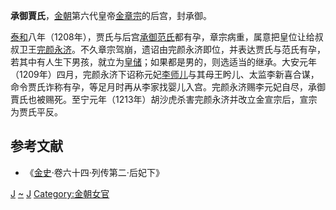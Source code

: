 '''承御賈氏'''{{BD|？||1209年||}}，[[金朝|金朝]]第六代皇帝[[金章宗|金章宗]]的后宫，封承御。

[[泰和|泰和]]八年（1208年），贾氏与后宫[[承御范氏|承御范氏]]都有孕，章宗病重，属意把皇位让给叔叔卫王[[完颜永济|完颜永济]]。不久章宗驾崩，遗诏由完颜永济即位，并表达贾氏与范氏有孕，若其中有人生下男孩，就立为[[皇储|皇储]]；如果都是男的，则选适当的继承。大安元年（1209年）四月，完颜永济下诏称元妃[[李师儿|李师儿]]与其母王盻儿、太监李新喜合谋，命令贾氏诈称有孕，等足月时再从李家找婴儿入宫。完颜永济赐李元妃自尽，承御賈氏也被赐死。至宁元年（1213年）胡沙虎杀害完颜永济并改立金宣宗后，宣宗为贾氏平反。
==参考文献==
*《[[金史|金史]]·卷六十四·列传第二·后妃下》
[[Category:金朝皇帝妾室|J]]
[[Category:贾姓|~]]
[[Category:金朝被赐死人物|J]]
[[Category:金朝女官|Category:金朝女官]]